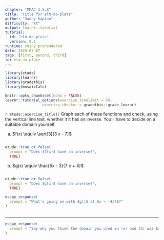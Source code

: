 ```yaml
---
chapter: "MMAC 1.5.8"
title: "Title for elm-do-plate"
author: "Danny Kaplan"
difficulty: "XX"
output: learnr::tutorial
tutorial:
  id: "elm-do-plate"
  version: 0.1
runtime: shiny_prerendered
date: 2020-07-07 
tags: [first, second, third]
id: elm-do-plate
---
```


```r
library(etude)
library(learnr)
library(gradethis)
library(mosaicCalc)

knitr::opts_chunk$set(echo = FALSE)
learnr::tutorial_options(exercise.timelimit = 60, 
                 exercise.checker = gradethis::grade_learnr)
```


`r etude::exercise_title()` Graph each of these functions and check, using the vertical line test, whether it it has an inverse. You'll have to decide on a suitable domain yourself.

(a) $f(x) \equiv \sqrt[3]{3 x - 7}$
```r

```
```r
etude::true_or_false(
  prompt = "Does $f(x)$ have an inverse?",
  TRUE)
```


(b) $g(x) \equiv \frac{5x - 3}{7 x + 4}$
```r

```
```r
etude::true_or_false(
  prompt = "Does $g(x)$ have an inverse?",
  TRUE)
```
```r
essay_response(
  prompt = "What's going on with $g()$ at $x = -4/7$?"
)
  
```

-----


```r
essay_response(
  prompt = "Say why you think the domain you used in (a) and (b) was big enough to reliably determine whether the function has an inverse."
)
```

